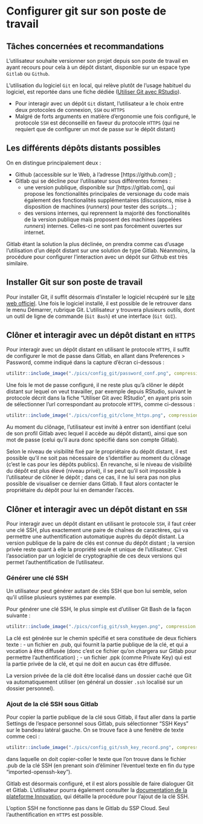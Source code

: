 # Configurer git sur son poste de travail {#git-config}

## Tâches concernées et recommandations

L'utilisateur souhaite versionner son projet depuis son poste de travail en ayant recours pour cela à un dépôt distant, disponible sur un espace type `Gitlab` ou `Github`. 

L'utilisation du logiciel `Git` en local, qui relève plutôt de l'usage habituel du logiciel, est reportée dans une fiche dédiée ([Utiliser Git avec RStudio](#git)). 

::: recommandation
* Pour interagir avec un dépôt `Git` distant, l'utilisateur a le choix entre deux protocoles de connexion, `SSH` ou `HTTPS`
* Malgré de forts arguments en matière d'ergonomie une fois configuré, le protocole `SSH` est déconseillé en faveur du protocole `HTTPS` (qui ne requiert que de configurer un mot de passe sur le dépôt distant)
:::

## Les différents dépôts distants possibles

On en distingue principalement deux :

* Github (accessible sur le Web, à l'adresse [https://github.com]) ;
* Gitlab qui se décline pour l'utilisateur sous différentes formes :
    + une version publique, disponible sur [https://gitlab.com], qui propose les fonctionalités principales de versionage du code mais également des fonctionalités supplémentaires (discussions, mise à disposition de machines (*runners*) pour tester des scripts...) ;
    + des versions internes, qui reprennent la majorité des fonctionalités de la 
version publique mais proposent des machines (appelées *runners*) internes. Celles-ci ne sont pas forcément ouvertes sur internet.   



Gitlab étant la solution la plus déclinée, on prendra comme cas d'usage l'utilisation d'un dépôt distant sur une solution de type Gitlab. Néanmoins, la procédure pour configurer l'interaction avec un dépôt sur Github est très similaire.

## Installer Git sur son poste de travail

Pour installer Git, il suffit désormais d'installer le logiciel récupéré sur le [site web officiel](http://git-scm.com/download/win). Une fois le logiciel installé, il est possible de le retrouver dans le menu Démarrer, rubrique Git. L'utilisateur y trouvera plusieurs outils, dont un outil de ligne de commande (`Git Bash`) et une interface (`Git GUI`).

## Clôner et interagir avec un dépôt distant en `HTTPS`

Pour interagir avec un dépôt distant en utilisant le protocole `HTTPS`, il suffit de configurer le mot de passe dans Gitlab, en allant dans Preferences > Password, comme indiqué dans la capture d'écran ci-dessous :

```r
utilitr::include_image("./pics/config_git/password_conf.png", compression = FALSE)
```

Une fois le mot de passe configuré, il ne reste plus qu'à clôner le dépôt distant sur lequel on veut travailler, par exemple depuis RStudio, suivant le protocole décrit dans la fiche "Utiliser Git avec RStudio", en ayant pris soin de sélectionner l'url correspondant au protocole `HTTPS`, comme ci-dessous :

```r
utilitr::include_image("./pics/config_git/clone_https.png", compression = FALSE)
```

Au moment du clônage, l'utilisateur est invité à entrer son identifiant (celui de son profil Gitlab avec lequel il accède au dépôt distant), ainsi que son mot de passe (celui qu'il aura donc spécifié dans son compte Gitlab).

::: {.conseil data-latex=""}
Selon le niveau de visibilité fixé par le propriétaire du dépôt distant, il est possible qu'il ne soit pas nécessaire de s'identifier au moment du clônage (c'est le cas pour les dépôts publics). En revanche, si le niveau de visibilité du dépôt est plus élevé (niveau privé), il se peut qu'il soit impossible à l'utilisateur de clôner le dépôt ; dans ce cas, il ne lui sera pas non plus possible de visualiser ce dernier dans Gitlab. Il faut alors contacter le propriétaire du dépôt pour lui en demander l'accès.
:::

## Clôner et interagir avec un dépôt distant en `SSH`

Pour interagir avec un dépôt distant en utilisant le protocole `SSH`, il faut créer une clé SSH, plus exactement une paire de chaînes de caractères, qui va permettre une authentification automatique auprès du dépôt distant. La version publique de la paire de clés est connue du dépôt distant ; la version privée reste quant à elle la propriété seule et unique de l'utilisateur. C'est l'association par un logiciel de cryptographie de ces deux versions qui permet l'authentification de l'utilisateur.

### Générer une clé SSH

Un utilisateur peut générer autant de clés SSH que bon lui semble, selon qu'il utilise plusieurs systèmes par exemple.

Pour générer une clé SSH, le plus simple est d'utiliser Git Bash de la façon suivante :

```r
utilitr::include_image("./pics/config_git/ssh_keygen.png", compression = FALSE)
```

La clé est générée sur le chemin spécifié et sera constituée de deux fichiers texte :
- un fichier en .pub, qui fournit la partie publique de la clé, et qui a vocation à être diffusée (donc c'est ce fichier qu'on chargera sur Gitlab pour permettre l'authentification) ;
- un fichier .ppk (comme Private Key) qui est la partie privée de la clé, et qui ne doit en aucun cas être diffusée.

La version privée de la clé doit être localisé dans un dossier caché que Git va automatiquement utiliser (en général un dossier `.ssh` localisé sur un dossier personnel).

### Ajout de la clé SSH sous Gitlab

Pour copier la partie publique de la clé sous Gitlab, il faut aller dans la partie Settings de l'espace personnel sous Gitlab, puis sélectionner "SSH Keys" sur le bandeau latéral gauche. On se trouve face à une fenêtre de texte comme ceci :

```r
utilitr::include_image("./pics/config_git/ssh_key_record.png", compression = FALSE)
```

dans laquelle on doit copier-coller le texte que l'on trouve dans le fichier .pub de la clé SSH (en prenant soin d'éliminer l'éventuel texte en fin du type "imported-openssh-key").

Gitlab est désormais configuré, et il est alors possible de faire dialoguer Git et Gitlab. L'utilisateur pourra également consulter la [documentation de la plateforme Innovation](http://innovation.pages.innovation.insee.eu/documentation-plateforme-innovation/gitlab/clef-ssh/), qui détaille la procédure pour l'ajout de la clé SSH.

::: {.conseil data-latex=""}
L'option SSH ne fonctionne pas dans le Gitlab du SSP Cloud. Seul l'authentification en `HTTPS` est possible.
:::


